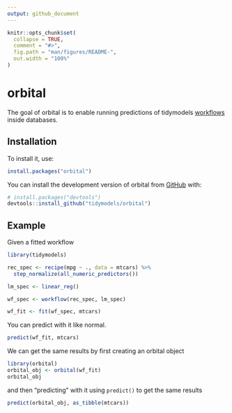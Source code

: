 ```yaml
---
output: github_document
---
```


<!-- README.md is generated from README.Rmd. Please edit that file -->

```r
knitr::opts_chunk$set(
  collapse = TRUE,
  comment = "#>",
  fig.path = "man/figures/README-",
  out.width = "100%"
)
```

# orbital

<!-- badges: start -->
<!-- badges: end -->

The goal of orbital is to enable running predictions of tidymodels [workflows](https://workflows.tidymodels.org/) inside databases.

## Installation

To install it, use:

``` r
install.packages("orbital")
```

You can install the development version of orbital from [GitHub](https://github.com/) with:

``` r
# install.packages("devtools")
devtools::install_github("tidymodels/orbital")
```

## Example

Given a fitted workflow

```r
library(tidymodels)

rec_spec <- recipe(mpg ~ ., data = mtcars) %>%
  step_normalize(all_numeric_predictors())

lm_spec <- linear_reg()

wf_spec <- workflow(rec_spec, lm_spec)

wf_fit <- fit(wf_spec, mtcars)
```

You can predict with it like normal.

```r
predict(wf_fit, mtcars)
```

We can get the same results by first creating an orbital object

```r
library(orbital)
orbital_obj <- orbital(wf_fit)
orbital_obj
```

and then "predicting" with it using `predict()` to get the same results

```r
predict(orbital_obj, as_tibble(mtcars))
```